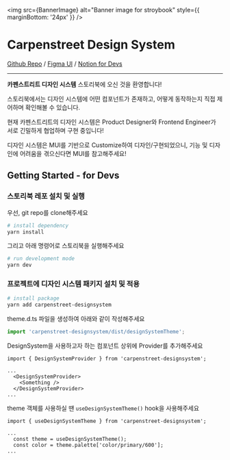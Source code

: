 
<img src={BannerImage} alt="Banner image for stroybook" style={{ marginBottom: '24px' }} />

# Carpenstreet Design System

[Github Repo](https://github.com/carpenstreet/carpenstreet-design-system) / [Figma UI](<https://www.figma.com/file/qfL0NXrfMVNIlBszjy8T8z/ACON-Design-System-(%EA%B3%B5%EC%82%AC%EC%A4%91)?type=design&node-id=3094-7458&mode=design&t=FsttCytOZBrFjhU4-0>) / [Notion for Devs](https://www.notion.so/acon3d/ed8845021291449684fa47da8c711fa1?pvs=4)

---

**카펜스트리트 디자인 시스템** 스토리북에 오신 것을 환영합니다!

스토리북에서는 디자인 시스템에 어떤 컴포넌트가 존재하고, 어떻게 동작하는지 직접 제어하며 확인해볼 수 있습니다.

현재 카펜스트리트의 디자인 시스템은 Product Designer와 Frontend Engineer가 서로 긴밀하게 협업하며 구현 중입니다!

디자인 시스템은 MUI를 기반으로 Customize하여 디자인/구현되었으니, 기능 및 디자인에 어려움을 겪으신다면 MUI를 참고해주세요!

## Getting Started - for Devs

### 스토리북 레포 설치 및 실행

우선, git repo를 clone해주세요

```bash
# install dependency
yarn install
```

그리고 아래 명령어로 스토리북을 실행해주세요

```bash
# run development mode
yarn dev
```

### 프로젝트에 디자인 시스템 패키지 설치 및 적용

```bash
# install package
yarn add carpenstreet-designsystem
```

theme.d.ts 파일을 생성하여 아래와 같이 작성해주세요

```typescript
import 'carpenstreet-designsystem/dist/designSystemTheme';
```

DesignSystem을 사용하고자 하는 컴포넌트 상위에 Provider를 추가해주세요

```tsx
import { DesignSystemProvider } from 'carpenstreet-designsystem';

...
  <DesignSystemProvider>
    <Something />
  </DesignSystemProvider>
...
```

theme 객체를 사용하실 땐 `useDesignSystemTheme()` hook을 사용해주세요

```tsx
import { useDesignSystemTheme } from 'carpenstreet-designsystem';

...
  const theme = useDesignSystemTheme();
  const color = theme.palette['color/primary/600'];
...
```
